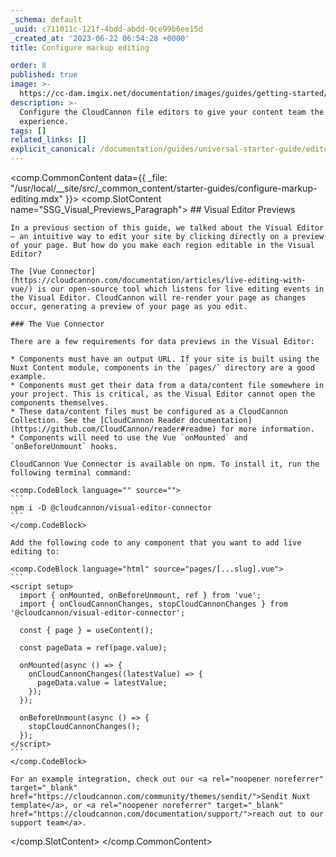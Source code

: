 ```yaml
---
_schema: default
_uuid: c711011c-121f-4bdd-abdd-0ce99b6ee15d
_created_at: '2023-06-22 06:54:28 +0000'
title: Configure markup editing

order: 8
published: true
image: >-
  https://cc-dam.imgix.net/documentation/images/guides/getting-started/guide-thumbnails/CloudCannon-Getting-Started-Thumbnail-Nuxt.png
description: >-
  Configure the CloudCannon file editors to give your content team the best
  experience.
tags: []
related_links: []
explicit_canonical: /documentation/guides/universal-starter-guide/editor-configuration/
---
```

<comp.CommonContent data={{ _file: "/usr/local/__site/src/_common_content/starter-guides/configure-markup-editing.mdx" }}>
  <comp.SlotContent name="SSG_Visual_Previews_Paragraph">
    ## Visual Editor Previews

    In a previous section of this guide, we talked about the Visual Editor — an intuitive way to edit your site by clicking directly on a preview of your page. But how do you make each region editable in the Visual Editor?

    The [Vue Connector](https://cloudcannon.com/documentation/articles/live-editing-with-vue/) is our open-source tool which listens for live editing events in the Visual Editor. CloudCannon will re-render your page as changes occur, generating a preview of your page as you edit.

    ### The Vue Connector

    There are a few requirements for data previews in the Visual Editor:

    * Components must have an output URL. If your site is built using the Nuxt Content module, components in the `pages/` directory are a good example.
    * Components must get their data from a data/content file somewhere in your project. This is critical, as the Visual Editor cannot open the components themselves.
    * These data/content files must be configured as a CloudCannon Collection. See the [CloudCannon Reader documentation](https://github.com/CloudCannon/reader#readme) for more information.
    * Components will need to use the Vue `onMounted` and `onBeforeUnmount` hooks.

    CloudCannon Vue Connector is available on npm. To install it, run the following terminal command:

    <comp.CodeBlock language="" source="">
    ```
    npm i -D @cloudcannon/visual-editor-connector
    ```
    </comp.CodeBlock>

    Add the following code to any component that you want to add live editing to:

    <comp.CodeBlock language="html" source="pages/[...slug].vue">
    ```
    <script setup>
      import { onMounted, onBeforeUnmount, ref } from 'vue';
      import { onCloudCannonChanges, stopCloudCannonChanges } from '@cloudcannon/visual-editor-connector';

      const { page } = useContent();

      const pageData = ref(page.value);

      onMounted(async () => {
        onCloudCannonChanges((latestValue) => {
          pageData.value = latestValue;
        });
      });

      onBeforeUnmount(async () => {
        stopCloudCannonChanges();
      });
    </script>
    ```
    </comp.CodeBlock>

    For an example integration, check out our <a rel="noopener noreferrer" target="_blank" href="https://cloudcannon.com/community/themes/sendit/">Sendit Nuxt template</a>, or <a rel="noopener noreferrer" target="_blank" href="https://cloudcannon.com/documentation/support/">reach out to our support team</a>.
  </comp.SlotContent>
</comp.CommonContent>